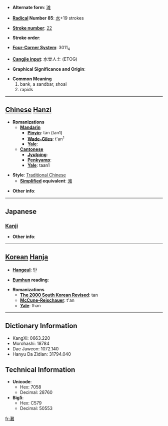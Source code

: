 * '''Alternate form''': [[滩]]

* '''[[Wiktionary:Chinese radical index| Radical]] Number 85''': [[Wiktionary:Chinese radical index 水|水]]+19 strokes

* '''[[Wiktionary:Chinese total strokes index|Stroke number]]''': [[Wiktionary:Chinese total strokes index 22|22]]

* '''Stroke order''': 

* '''[[Wiktionary:Chinese four corner index|Four-Corner System]]''': 3011<sub>4</sub>

* '''[[Wiktionary:Chinese Cangjie index|Cangjie input]]''': 水廿人土 (ETOG)

* '''Graphical Significance and Origin''': 

* '''Common Meaning'''
*#bank, a sandbar, shoal
*# rapids


----

== [[Chinese]] [[Hanzi]] ==

* '''Romanizations'''
** '''[[Mandarin]]'''
*** '''[[Pinyin]]''': tān (tan1)
*** '''[[Wade-Giles]]''': t'an<sup>1</sup>
*** '''[[Yale]]''': 
** '''[[Cantonese]]'''
*** '''[[Jyutping]]''':
*** '''[[Penkyamp]]''': 
*** '''[[Yale]]''': taan1

* '''Style''': [[Traditional Chinese]] 
** '''[[Simplified Chinese|Simplified]] equivalent''': [[滩]]

* '''Other info''': 

----

==Japanese==
===[[Kanji]]===
{{kanji|on readings=[[だん]] (dan), [[かん]] (kan)
|kun readings=[[せ]] (se), [[なだ]] (nada)
}}

* '''Other info''':  

----

== [[Korean]] [[Hanja]] ==

* '''[[Hangeul]]''': 탄

* '''[[Eumhun]] reading''': 

* '''Romanizations'''
** '''[[The 2000 South Korean Revised Romanization|The 2000 South Korean Revised]]''': tan
** '''[[McCune-Reischauer]]''': t'an
** '''[[Yale]]''': than

----

== Dictionary Information ==

* KangXi: 0663.220
* Morohashi: 18784
* Dae Jaweon: 1072.140
* Hanyu Da Zidian: 31794.040

== Technical Information ==

* '''Unicode''':
** Hex: 7058
** Decimal: 28760
* '''Big5''':
** Hex: C579
** Decimal: 50553

[[fr:灘]]